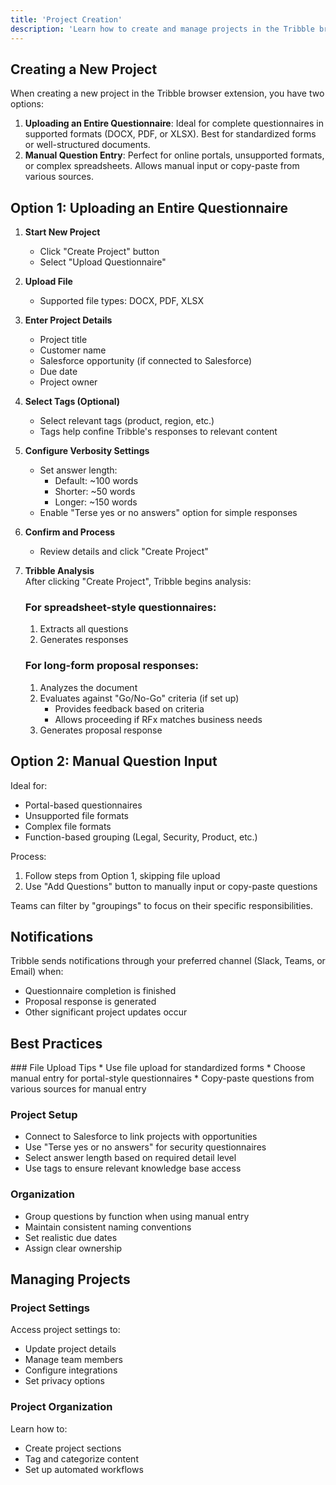 ```yaml
---
title: 'Project Creation'
description: 'Learn how to create and manage projects in the Tribble browser extension'
---
```


## Creating a New Project

When creating a new project in the Tribble browser extension, you have two options:

1. **Uploading an Entire Questionnaire**: Ideal for complete questionnaires in supported formats (DOCX, PDF, or XLSX). Best for standardized forms or well-structured documents.
2. **Manual Question Entry**: Perfect for online portals, unsupported formats, or complex spreadsheets. Allows manual input or copy-paste from various sources.

## Option 1: Uploading an Entire Questionnaire

1. **Start New Project**  
   * Click "Create Project" button  
   * Select "Upload Questionnaire"

2. **Upload File**  
   * Supported file types: DOCX, PDF, XLSX  

3. **Enter Project Details**  
   * Project title  
   * Customer name  
   * Salesforce opportunity (if connected to Salesforce)  
   * Due date  
   * Project owner  

4. **Select Tags (Optional)**  
   * Select relevant tags (product, region, etc.)  
   * Tags help confine Tribble's responses to relevant content

5. **Configure Verbosity Settings**  
   * Set answer length:  
      * Default: ~100 words  
      * Shorter: ~50 words  
      * Longer: ~150 words  
   * Enable "Terse yes or no answers" option for simple responses

6. **Confirm and Process**  
   * Review details and click "Create Project"

7. **Tribble Analysis**  
   After clicking "Create Project", Tribble begins analysis:

   ### For spreadsheet-style questionnaires:
   1. Extracts all questions
   2. Generates responses

   ### For long-form proposal responses:
   1. Analyzes the document
   2. Evaluates against "Go/No-Go" criteria (if set up)
      * Provides feedback based on criteria
      * Allows proceeding if RFx matches business needs
   3. Generates proposal response

## Option 2: Manual Question Input

Ideal for:
* Portal-based questionnaires
* Unsupported file formats
* Complex file formats
* Function-based grouping (Legal, Security, Product, etc.)

Process:
1. Follow steps from Option 1, skipping file upload
2. Use "Add Questions" button to manually input or copy-paste questions

<Note>
Teams can filter by "groupings" to focus on their specific responsibilities.
</Note>

## Notifications

Tribble sends notifications through your preferred channel (Slack, Teams, or Email) when:
* Questionnaire completion is finished
* Proposal response is generated
* Other significant project updates occur

## Best Practices

<Tip>
### File Upload Tips
* Use file upload for standardized forms
* Choose manual entry for portal-style questionnaires
* Copy-paste questions from various sources for manual entry
</Tip>

### Project Setup
* Connect to Salesforce to link projects with opportunities
* Use "Terse yes or no answers" for security questionnaires
* Select answer length based on required detail level
* Use tags to ensure relevant knowledge base access

### Organization
* Group questions by function when using manual entry
* Maintain consistent naming conventions
* Set realistic due dates
* Assign clear ownership

## Managing Projects

### Project Settings

Access project settings to:
- Update project details
- Manage team members
- Configure integrations
- Set privacy options

### Project Organization

Learn how to:
- Create project sections
- Tag and categorize content
- Set up automated workflows 